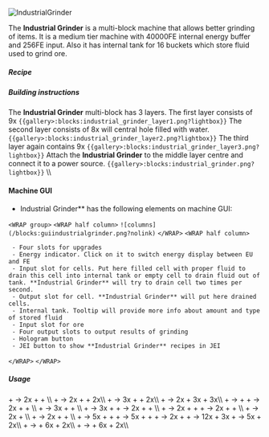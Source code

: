 ![IndustrialGrinder](/mods/techreborn/industrial_grinder.png) 

The **Industrial Grinder** is a multi-block machine that allows better grinding of
items. It is a medium tier machine with 40000FE internal energy buffer
and 256FE input. Also it has internal tank for 16 buckets which store
fluid used to grind ore.


##### Recipe

<Recipe recipe=" input techreborn:industrial_electrolyzer
techreborn:advanced_circuit techreborn:grinder input
techreborn:diamond_grinding_head techreborn:diamond_grinding_head
techreborn:diamond_grinding_head input techreborn:advanced_circuit
techreborn:advanced_machine_block techreborn:advanced_circuit output
techreborn:industrial_grinder "/>

##### Building instructions

The **Industrial Grinder** multi-block has 3 layers. The first layer
consists of 9x
<Mcitem id="techreborn:basic_machine_casing"/>
`{{gallery>:blocks:industrial_grinder_layer1.png?lightbox}}`
The second layer consists of 8x
<Mcitem id="techreborn:advanced_machine_casing"/>
will central hole filled with water.
`{{gallery>:blocks:industrial_grinder_layer2.png?lightbox}}`
The third layer again contains 9x
<Mcitem id="techreborn:basic_machine_casing"/>
`{{gallery>:blocks:industrial_grinder_layer3.png?lightbox}}`
Attach the **Industrial Grinder** to the middle layer centre and
connect it to a power source.
`{{gallery>:blocks:industrial_grinder.png?lightbox}}` \\\\

#### Machine GUI

- Industrial Grinder** has the following elements on machine
        GUI:

`<WRAP group>` `<WRAP half column>`
`![columns](/blocks:guiindustrialgrinder.png?nolink)`
`</WRAP>` `<WRAP half column>`

` - Four slots for upgrades`\
` - Energy indicator. Click on it to switch energy display between EU and FE`\
` - Input slot for cells. Put here filled cell with proper fluid to drain this cell into internal tank or empty cell to drain fluid out of tank. **Industrial Grinder** will try to drain cell two times per second.`\
` - Output slot for cell. **Industrial Grinder** will put here drained cells.`\
` - Internal tank. Tooltip will provide more info about amount and type of stored fluid`\
` - Input slot for ore`\
` - Four output slots to output results of grinding`\
` - Hologram button`\
` - JEI button to show **Industrial Grinder** recipes in JEI`

`</WRAP>` `</WRAP>`

##### Usage

<Mcitem id="minecraft:iron_ore"/> +
<Mcitem id="techreborn:water_cell"/>-\>
2x<Mcitem id="techreborn:iron_dust"/> +
<Mcitem id="techreborn:small_pile_of_tin_dust"/> +
<Mcitem id="techreborn:nickel_dust"/>\\\\
<Mcitem id="techreborn:sheldonite_ore"/> +
<Mcitem id="techreborn:water_cell"/>-\>
2x<Mcitem id="techreborn:platinum_dust"/> +
<Mcitem id="techreborn:nickel_dust"/> +
2x<Mcitem id="techreborn:iridium_nugget"/>\\\\
<Mcitem id="techreborn:sheldonite_ore"/> +
<Mcitem id="techreborn:mercury_cell"/>-\>
3x<Mcitem id="techreborn:platinum_dust"/> +
<Mcitem id="techreborn:nickel_dust"/> +
2x<Mcitem id="techreborn:iridium_nugget"/>\\\\
<Mcitem id="techreborn:tungsten_ore"/> +
<Mcitem id="techreborn:water_cell"/>-\>
2x<Mcitem id="techreborn:tungsten_dust"/> +
3x<Mcitem id="techreborn:small_pile_of_iron_dust"/> +
3x<Mcitem id="techreborn:small_pile_of_manganese_dust"/>\\\\
<Mcitem id="techreborn:iridium_ore"/> +
<Mcitem id="techreborn:mercury_cell"/>-\>
<Mcitem id="techreborn:iridium_ingot"/> +
<Mcitem id="techreborn:platinum_dust"/>
<Mcitem id="techreborn:copper_ore"/> +
<Mcitem id="techreborn:water_cell"/> -\>
2x<Mcitem id="techreborn:copper_dust"/> +
<Mcitem id="techreborn:small_pile_of_gold_dust"/> +
<Mcitem id="techreborn:small_pile_of_nickel_dust"/>
\\\\ <Mcitem id="techreborn:copper_ore"/> +
<Mcitem id="techreborn:sodiumpersulfate_cell"/> -\>
3x<Mcitem id="techreborn:copper_dust"/> +
<Mcitem id="techreborn:small_pile_of_gold_dust"/> +
<Mcitem id="techreborn:small_pile_of_nickel_dust"/>
\\\\ <Mcitem id="techreborn:copper_ore"/> +
<Mcitem id="techreborn:mercury_cell"/> -\>
3x<Mcitem id="techreborn:copper_dust"/> +
<Mcitem id="techreborn:gold_dust"/>
<Mcitem id="techreborn:tin_ore"/> +
<Mcitem id="techreborn:water_cell"/> -\>
2x<Mcitem id="techreborn:tin_dust"/> +
<Mcitem id="techreborn:small_pile_of_iron_dust"/> +
<Mcitem id="techreborn:small_pile_of_zinc_dust"/>
\\\\ <Mcitem id="techreborn:tin_ore"/> +
<Mcitem id="techreborn:sodiumpersulfate_cell"/> -\>
2x<Mcitem id="techreborn:tin_dust"/> +
<Mcitem id="techreborn:small_pile_of_iron_dust"/> +
<Mcitem id="techreborn:zinc_dust"/>
<Mcitem id="minecraft:gold_ore"/> +
<Mcitem id="techreborn:sodiumpersulfate_cell"/> -\>
2x<Mcitem id="techreborn:gold_dust"/> +
<Mcitem id="techreborn:copper_dust"/> +
<Mcitem id="techreborn:small_pile_of_nickel_dust"/>\\\\
<Mcitem id="techreborn:galena_ore"/> +
<Mcitem id="techreborn:water_cell"/> -\>
2x<Mcitem id="techreborn:galena_dust"/> +
<Mcitem id="techreborn:sulfur_dust"/>\\\\
<Mcitem id="techreborn:galena_ore"/> +
<Mcitem id="techreborn:mercury_cell"/> -\>
2x<Mcitem id="techreborn:galena_dust"/> +
<Mcitem id="techreborn:sulfur_dust"/> +
<Mcitem id="techreborn:silver_dust"/>\\\\
<Mcitem id="techreborn:sphalerite_ore"/> +
<Mcitem id="techreborn:water_cell"/> -\>
5x<Mcitem id="techreborn:sphalerite_dust"/> +
<Mcitem id="techreborn:small_pile_of_yellow_garnet_dust"/> +
<Mcitem id="techreborn:zinc_dust"/>
<Mcitem id="techreborn:sphalerite_ore"/> +
<Mcitem id="techreborn:sodiumpersulfate_cell"/> -\>
5x<Mcitem id="techreborn:sphalerite_dust"/> +
<Mcitem id="techreborn:small_pile_of_yellow_garnet_dust"/> +
<Mcitem id="techreborn:zinc_dust"/>
<Mcitem id="techreborn:bauxite_ore"/> +
<Mcitem id="techreborn:water_cell"/> -\>
2x<Mcitem id="techreborn:bauxite_dust"/> +
<Mcitem id="techreborn:aluminium_dust"/>
<Mcitem id="techreborn:sodalite_ore"/> +
<Mcitem id="techreborn:water_cell"/> -\>
12x<Mcitem id="techreborn:sodalite_dust"/> +
3x<Mcitem id="techreborn:aluminium_dust"/>
<Mcitem id="techreborn:pyrite_ore"/> +
<Mcitem id="techreborn:water_cell"/> -\>
5x<Mcitem id="techreborn:pyrite_dust"/> +
2x<Mcitem id="techreborn:sulfur_dust"/>\\\\
<Mcitem id="techreborn:ruby_ore"/> +
<Mcitem id="techreborn:water_cell"/> -\>
<Mcitem id="techreborn:ruby"/> +
6x<Mcitem id="techreborn:small_pile_of_ruby_dust"/> +
2x<Mcitem id="techreborn:small_pile_of_red_garnet_dust"/>\\\\
<Mcitem id="techreborn:sapphire_ore"/> +
<Mcitem id="techreborn:water_cell"/> -\>
<Mcitem id="techreborn:sapphire"/> +
6x<Mcitem id="techreborn:small_pile_of_sapphire_dust"/> +
2x<Mcitem id="techreborn:small_pile_of_peridot"/>\\\\
